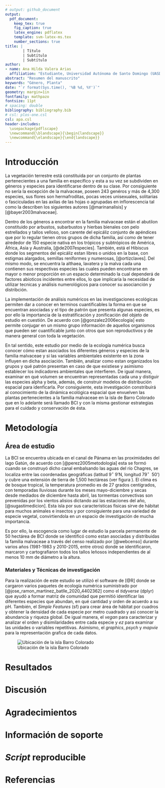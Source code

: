 ```yaml
---
# output: github_document
output: 
  pdf_document:
    keep_tex: true
    fig_caption: true
    latex_engine: pdflatex
    template: svm-latex-ms.tex
    number_sections: true
title: | 
        | Título
        | Subtítulo
        | Subtítulo
author:
- name: Ana Hilda Valera Arias
  affiliation: "Estudiante, Universidad Autónoma de Santo Domingo (UASD)"
abstract: "Resumen del manuscrito"
keywords: "Género, Planta"
date: "`r format(Sys.time(), '%B %d, %Y')`"
geometry: margin=1in
fontfamily: mathpazo
fontsize: 11pt
# spacing: double
bibliography: bibliography.bib
# csl: plos-one.csl
csl: apa.csl
header-includes:
  \usepackage{pdflscape}
  \newcommand{\blandscape}{\begin{landscape}}
  \newcommand{\elandscape}{\end{landscape}}
---
```


# Introducción

La vegetación terrestre está constituida por un conjunto de plantas pertenecientes a una familia en específico y esta a su vez se subdividen en géneros y especies para identificarse dentro de su clase. Por consiguiente no sería la excepción de la malvaceae, poseen 243 genéros y más de 4,300 especies, sus flores son hermafroditas, pocas veces unisexuales, solitarias o fasciculadas en las axilas de las hojas o agrupadas en inflorescencia tal como la describen los siguientes autores [@marinanalisis] y [@bayer2003malvaceae].


Dentro de los géneros a encontrar en la familia malvaceae están el abutilon constituido por arbustos, subarbustos y hierbas bienales con pelo estrellados y tallos velloso, son carente del epicáliz conjunto de apéndices que por lo regular tienen otros grupos de dicha familia, así como de tener alrededor de 150 especie nativa en los trópicos y subtrópicos de América, África, Asia y Australia, [@de2007especies]. También, está el Hibiscus donde los segmentos del epicáliz estan libres o unidos en la base, con estigmas alargados, semillas reniformes y numerosas, [@ortizclaves]. Del mismo modo, se encuentra la althaea, lavatera y la malva cada una contienen sus respectivas especies las cuales pueden encontrarse en mayor o menor proporción en un espacio determinado la cual dependerá de factores abioticos incidentes entre ellos, lo que implicaría la necesidad de utilizar tecnicas y análisis numerológicos para conocer su asocianción y distribción. 


La implementación de análisis numéricos en las investigaciones ecológicas permiten dar a conocer en terminos cuantificables la forma en que se encuentran asociadas y el tipo de patrón que presenta algunas especies, es por ello la importancia de la estratificación y zonificación del objeto de estudio en cuestión. De acuerdo con [@gonzalez2006ecologia] esto permite conjugar en un mismo grupo información de aquellos organismos que pueden ser cuantificable junto con otros que son reproductivos y de manera general con toda la vegetación. 


En tal sentido, este estudio por medio de la ecología numérica busca conocer cómo estan asociados los diferentes géneros y especies de la familia malvaceae y si las variables ambientales existente en la zona influyen en dicha asociación. También, analizar como estan organizados los grupos y qué patrón presentan en caso de que existiese y asimismo establecer los indicadores ambientales que interfieren. De igual manera, examinar en qué volumen se encuentran representadas cada una y distiguir las especies alpha y beta, además, de construir modelos de distribución espacial para idenficarla. Por consiguiente, esta investigación constribuirá al conocimiento de la dinámica ecológica espacial que envuelven las plantas pertenecientes a la familia malvaceae en la isla de Barro Colorado que en lo adelante será llamado BCI y con la misma gestionar estrategias para el cuidado y conservación de ésta. 



\ldots

# Metodología


## Área de estudio


La BCI se encuentra ubicada en el canal de Pánama en las proximidades del lago Gatún, de acuerdo con [@perez2005metodologia] esta se formó cuando se construyó dicho canal embalsando las aguas del río Chagres, se localiza entre las coordenadas geográficas (latitud 9$^\circ$&nbsp;9'N, longitud 79$^\circ$&nbsp; 50') y cubre una extensión de tierra de 1,500 hectáreas (ver figura \ref{mapa}). El clima es de bosque tropical, la temperatura promedio es de 27 grados centígrados, con temporadas lluviosas durante los meses mayo-diciembre y secas desde mediados de diciembre hasta abril, las tormentas convectivas son prevenidas por los vientos alisios dictando así las estaciones del año, [@sugastimedicion]. Esta isla por sus caracteristicas fisicas sirve de hábitat para muchos animales e insectos y por consiguiente para una variedad de especie vegetal, convirtiendola en un espacio de investigación de mucha importancia.


Es por ello, la escogencia como lugar de estudio la parcela permanente de 50 hectárea de BCI donde se identificó como estan asociadas y distribuidas la familia malvaceae a través del censo realizado por [@webcenso] durante varios años (1981-1983 y 2010-2015, entre otros) donde se identificaron, marcaron y cartografiaron todos los tallos leñosos independientes de al menos 10 mm de diámetro a la altura.




### Materiales y Técnicas de investigación

Para la realización de este estudio se utilizó el software de [@R] donde se cargaron varios paquetes de ecología numérica suministrado por [@jose_ramon_martinez_batlle_2020_4402362] como el *tidyverse* (dplyr) que ayudó a formar matriz de comunidad que permitió identificar las diferentes especies que abundan, en qué cantidad y orden de acuerdo a su pH. También, el *Simple Features* (sf) para crear área de hábitat por cuadros y obtener la densidad de cada especie por metro cuadrado y así conocer la abundancia y riqueza global. De igual manera, el *vegan*  para caracterizar y analizar el orden y disimilaridades entre cada especie y *ez* para examinar las unidades o variables repetitivas. Asimismo, el *graphics*, *psych* y *mapvie* para la representación grafica de cada datos.




![Ubicación de la isla Barro Colorado\label{mapa}](mapa_barro_colorado.jpeg)





\ldots

# Resultados






\ldots

# Discusión

# Agradecimientos

# Información de soporte

\ldots

# *Script* reproducible

\ldots

# Referencias

